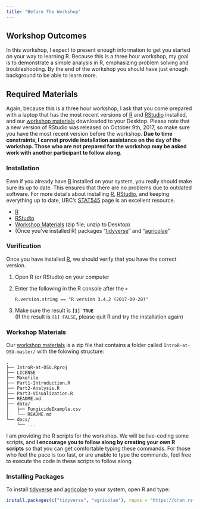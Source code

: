 ```yaml
---
title: "Before The Workshop"
---
```


Workshop Outcomes
-----------------

In this workshop, I expect to present enough information to get you started on 
your way to learning R. Because this is a three hour workshop, my goal is to 
demonstrate a simple analysis in R, emphasizing problem solving and 
troubleshooting. By the end of the workshop you should have just enough
background to be able to learn more.

Required Materials
------------------

Again, because this is a three hour workshop, I ask that you come prepared with
a laptop that has the most recent versions of [R] and [RStudio] installed, and
our [workshop materials] downloaded to your Desktop.  Please note that a new 
version of RStudio was released on October 9th, 2017, so make sure you have 
the most recent version before the workshop.  **Due to time constraints, I 
cannot provide installation assistance on the day of the workshop. Those who 
are not prepared for the workshop may be asked work with another participant to 
follow along**.

### Installation

Even if you already have [R] installed on your system, you really should make
sure its up to date. This ensures that there are no problems due to outdated
software. For more details about installing [R], [RStudio], and keeping
everything up to date, UBC's [STAT545] page is an excellent resource.

 - [R]
 - [RStudio]
 - [Workshop Materials] (zip file; unzip to Desktop)
 - (Once you've installed R) packages "[tidyverse]" and "[agricolae]"

### Verification

Once you have installed [R], we should verify that you have the correct version.

 1. Open R (or RStudio) on your computer
 2. Enter the following in the R console after the `>`    
        
        R.version.string == "R version 3.4.2 (2017-09-28)"
        
 3. Make sure the result is **`[1] TRUE`**    
    (If the result is `[1] FALSE`, please quit R and try the installation again)
 
 
### Workshop Materials

Our [workshop materials] is a zip file that contains a folder called 
`IntroR-at-OSU-master/` with the folowing structure:

```
.
├── IntroR-at-OSU.Rproj
├── LICENSE
├── Makefile
├── Part1-Introduction.R
├── Part2-Analysis.R
├── Part3-Visualization.R
├── README.md
├── data/
│   ├── FungicideExample.csv
│   └── README.md
└── docs/
    └── ...
```

I am providing the R scripts for the workshop. We will be live-coding some
scripts, and **I encourage you to follow along by creating your own R scripts**
so that you can get comfortable typing these commands. For those who feel the
pace is too fast, or are unable to type the commands, feel free to execute the
code in these scripts to follow along.

### Installing Packages

To install [tidyverse] and [agricolae] to your system, open R and type:

```r
install.packages(c("tidyverse", "agricolae"), repos = "https://cran.rstudio.com")
```


[stat545]: http://stat545.com/block000_r-rstudio-install.html
[R]: https://cloud.r-project.org/
[RStudio]: https://www.rstudio.com/products/rstudio/download/
[Workshop Materials]: https://github.com/everhartlab/IntroR-at-OSU/archive/master.zip
[agricolae]: http://tarwi.lamolina.edu.pe/~fmendiburu/
[tidyverse]: http://tidyverse.org/